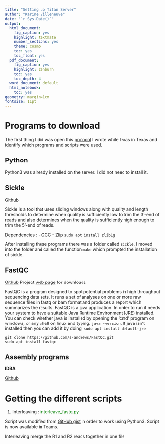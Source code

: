 ```yaml
---
title: "Setting up Titan Server"
author: "Karine Villeneuve"
date: "`r Sys.Date()`"
output: 
  html_document:
    fig_caption: yes
    highlight: textmate
    number_sections: yes
    theme: cosmo
    toc: yes
    toc_float: yes
  pdf_document:
    fig_caption: yes
    highlight: zenburn
    toc: yes
    toc_depth: 4
  word_document: default
  html_notebook: 
    toc: yes
geometry: margin=1cm
fontsize: 11pt
---
```

# Programs to download

The first thing I did was open this [protocol]() I wrote while I was in Texas and identify which programs and scripts were used.

## Python 

Python3 was already installed on the server. I did not need to install it. 

## Sickle 

[Github](https://github.com/najoshi/sickle)

Sickle is a tool that uses sliding windows along with quality and length thresholds to determine when quality is sufficiently low to trim the 3’-end of reads and also determines when the quality is sufficiently high enough to trim the 5’-end of reads.

Dependencies : 
- [GCC](https://gcc.gnu.org/git.html)
- [Zlip](https://www.systutorials.com/how-to-install-the-zlib-library-in-ubuntu/) `sudo apt install zlib1g`

After installing these programs there was a folder called `sickle`. I moved into the folder and called the function `make` which prompted the installation of sickle. 


## FastQC

[Github](https://github.com/s-andrews/FastQC) Project [web page](http://www.bioinformatics.babraham.ac.uk/projects/fastqc/) for downloads 

FastQC is a program designed to spot potential problems in high throughput sequencing data sets. It runs a set of analyses on one or more raw sequence files in fastq or bam format and produces a report which summarizes the results. FastQC is a java application.  In order to run it needs your system to have a suitable
Java Runtime Environment (JRE) installed. You can check whether java is installed by opening the 'cmd' program on windows, or any shell on linux and typing: `java -version`. If java isn't installed then you can add it by doing: `sudo apt install default-jre` 

```
git clone https://github.com/s-andrews/FastQC.git
sudo apt install fastqc 
```

## Assembly programs 

**IDBA**

[Github](https://github.com/loneknightpy/idba)



# Getting the different scripts 

1. Interleaving : <font color='green'>interleave_fastq.py</font> 

Script was modified from [GitHub gist](https://gist.github.com/ngcrawford/2232505) in order to work using Python3. Script is now available in Teams. 
  
  Interleaving merge the R1 and R2 reads together in one file
